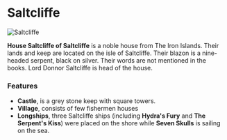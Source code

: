 

# Saltcliffe

<Image src="https://cdn.sanity.io/images/1as7cn02/production/52008aeba59a0239acdfe966042cb3a7c720ae7b-1920x1017.png?w=976&h=350&fit=crop&crop=center&auto=format" alt="Saltcliffe" width={976} height={350}  />

<ProjectDetails
  floatRight
  region="Iron Islands"
  house="House Saltcliffe"
  type="Castle"
  status="Completed"
  warp="/warp saltcliffe"
  projectLead="NickShaiB"
  dateStarted="October 13, 2013"
  dateCompleted="October 13, 2013"
/>

**House Saltcliffe of Saltcliffe** is a noble house from The Iron Islands. Their lands and keep are located on the isle of Saltcliffe. Their blazon is a nine-headed serpent, black on silver. Their words are not mentioned in the books. Lord Donnor Saltcliffe is head of the house.

### Features

* **Castle**, is a grey stone keep with square towers.
* **Village**, consists of few fishermen houses
* **Longships**, three Saltcliffe ships (including **Hydra's Fury** and **The Serpent's Kiss**) were placed on the shore while **Seven Skulls** is sailing on the sea.